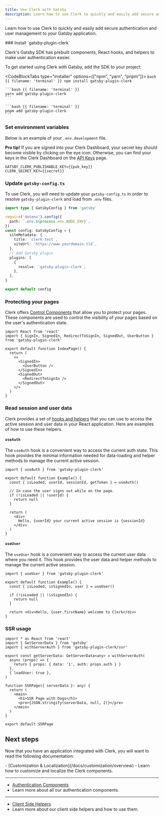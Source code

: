 ```yaml
---
title: Use Clerk with Gatsby
description: Learn how to use Clerk to quickly and easily add secure authentication and user management to your Gatsby application.
---
```


Learn how to use Clerk to quickly and easily add secure authentication and user management to your Gatsby application.

<Steps>
  ### Install `gatsby-plugin-clerk`

  Clerk's Gatsby SDK has prebuilt components, React hooks, and helpers to make user authentication easier.

  To get started using Clerk with Gatsby, add the SDK to your project:

  <CodeBlockTabs type="installer" options={["npm", "yarn", "pnpm"]}>
    ```bash {{ filename: 'terminal' }}
    npm install gatsby-plugin-clerk
    ```

    ```bash {{ filename: 'terminal' }}
    yarn add gatsby-plugin-clerk
    ```

    ```bash {{ filename: 'terminal' }}
    pnpm add gatsby-plugin-clerk
    ```
  </CodeBlockTabs>

  ### Set environment variables

  Below is an example of your `.env.development` file.

  **Pro tip!** If you are signed into your Clerk Dashboard, your secret key should become visible by clicking on the eye icon. Otherwise, you can find your keys in the Clerk Dashboard on the [API Keys](https://dashboard.clerk.com/last-active?path=api-keys) page.

  ```env {{ filename: '.env.development' }}
  GATSBY_CLERK_PUBLISHABLE_KEY={{pub_key}}
  CLERK_SECRET_KEY={{secret}}
  ```

  ### Update `gatsby-config.ts`

  To use Clerk, you will need to update your `gatsby-config.ts` in order to resolve `gatsby-plugin-clerk` and load from `.env` files.

  ```ts {{ filename: 'gatsby-config.ts' }}
  import type { GatsbyConfig } from 'gatsby'

  require('dotenv').config({
    path: `.env.${process.env.NODE_ENV}`,
  })
  const config: GatsbyConfig = {
    siteMetadata: {
      title: `clerk-test`,
      siteUrl: `https://www.yourdomain.tld`,
    },
    // Add Gatsby plugin
    plugins: [
      {
        resolve: `gatsby-plugin-clerk`,
      },
    ],
  }

  export default config
  ```

  ### Protecting your pages

  Clerk offers [Control Components](/docs/components/overview) that allow you to protect your pages. These components are used to control the visibility of your pages based on the user's authentication state.

  ```tsx {{ filename: 'src/pages/index.tsx' }}
  import React from 'react'
  import { SignIn, SignedIn, RedirectToSignIn, SignedOut, UserButton } from 'gatsby-plugin-clerk'

  export default function IndexPage() {
    return (
      <>
        <SignedIn>
          <UserButton />
        </SignedIn>
        <SignedOut>
          <RedirectToSignIn />
        </SignedOut>
      </>
    )
  }
  ```

  ### Read session and user data

  Clerk provides a set of [hooks and helpers](/docs/references/react/use-user) that you can use to access the active session and user data in your React application. Here are examples of how to use these helpers.

  #### `useAuth`

  The `useAuth` hook is a convenient way to access the current auth state. This hook provides the minimal information needed for data-loading and helper methods to manage the current active session.

  ```tsx {{ filename: 'src/pages/example.tsx' }}
  import { useAuth } from 'gatsby-plugin-clerk'

  export default function Example() {
    const { isLoaded, userId, sessionId, getToken } = useAuth()

    // In case the user signs out while on the page.
    if (!isLoaded || !userId) {
      return null
    }

    return (
      <div>
        Hello, {userId} your current active session is {sessionId}
      </div>
    )
  }
  ```

  #### `useUser`

  The `useUser` hook is a convenient way to access the current user data where you need it. This hook provides the user data and helper methods to manage the current active session.

  ```tsx {{ filename: 'src/pages/example.tsx' }}
  import { useUser } from 'gatsby-plugin-clerk'

  export default function Example() {
    const { isLoaded, isSignedIn, user } = useUser()

    if (!isLoaded || !isSignedIn) {
      return null
    }

    return <div>Hello, {user.firstName} welcome to Clerk</div>
  }
  ```

  ### SSR usage

  ```tsx {{ filename: 'src/pages/SSRPage.tsx' }}
  import * as React from 'react'
  import { GetServerData } from 'gatsby'
  import { withServerAuth } from 'gatsby-plugin-clerk/ssr'

  export const getServerData: GetServerData<any> = withServerAuth(
    async (props) => {
      return { props: { data: '1', auth: props.auth } }
    },
    { loadUser: true },
  )

  function SSRPage({ serverData }: any) {
    return (
      <main>
        <h1>SSR Page with Dogs</h1>
        <pre>{JSON.stringify(serverData, null, 2)}</pre>
      </main>
    )
  }

  export default SSRPage
  ```
</Steps>

## Next steps

Now that you have an application integrated with Clerk, you will want to read the following documentation:

<Cards>
  - [Customization & Localization](/docs/customization/overview)
  - Learn how to customize and localize the Clerk components.

  ---

  - [Authentication Components](/docs/components/authentication/sign-in)
  - Learn more about all our authentication components.

  ---

  - [Client Side Helpers](/docs/references/react/use-user)
  - Learn more about our client side helpers and how to use them.
</Cards>
